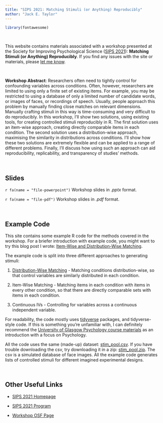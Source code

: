 ```yaml
---
title: "SIPS 2021: Matching Stimuli (or Anything) Reproducibly"
author: "Jack E. Taylor"
---
```


```r
library(fontawesome)
```

<br>

This website contains materials associated with a workshop presented at the Society for Improving Psychological Science ([SIPS 2021](https://www.improvingpsych.org/SIPS2021/)): **Matching Stimuli (or Anything) Reproducibly**. If you find any issues with the site or materials, please [let me know](https://github.com/JackEdTaylor/SIPS2021/issues/new).

<br>

**Workshop Abstract**: Researchers often need to tightly control for confounding variables across conditions. Often, however, researchers are limited to using only a finite set of existing items. For example, you may be restricted to using a database of only a limited number of candidate words, or images of faces, or recordings of speech. Usually, people approach this problem by manually finding close matches on relevant dimensions. Manually crafting stimuli in this way is time-consuming and very difficult to do reproducibly. In this workshop, I'll show two solutions, using existing tools, for creating controlled stimuli reproducibly in R. The first solution uses an item-wise approach, creating directly comparable items in each condition. The second solution uses a distribution-wise approach, maximising the similarity in distributions across conditions. I’ll show how these two solutions are extremely flexible and can be applied to a range of different problems. Finally, I’ll discuss how using such an approach can aid reproducibility, replicability, and transparency of studies’ methods.

<br>

## Slides

`r fa(name = "file-powerpoint")` Workshop slides in *.pptx* format.

`r fa(name = "file-pdf")` Workshop slides in *.pdf* format.

<br>

## Example Code

This site contains some example R code for the methods covered in the workshop. For a briefer introduction with example code, you might want to try this blog post I wrote: [Item-Wise and Distribution-Wise Matching](https://jackedtaylor.github.io/2020/07/06/item-wise-and-distribution-wise-matching/).

The example code is split into three different approaches to generating stimuli:

1. [Distribution-Wise Matching](distribution-wise.html) - Matching conditions distribution-wise, so that control variables are similarly distributed in each condition.

2. Item-Wise Matching - Matching items in each condition with items in every other condition, so that there are directly comparable sets with items in each condition.

3. Continuous IVs - Controlling for variables across a continuous independent variable.

For readability, the code mostly uses [tidyverse](https://www.tidyverse.org/) packages, and tidyverse-style code. If this is something you're unfamiliar with, I can definitely recommend the [University of Glasgow Psychology course materials](https://psyteachr.github.io/ug1-practical/) as an introduction with a focus on Psychology.

All the code uses the same (made-up) dataset: [stim_pool.csv](dat/stim_pool.csv). If you have trouble downloading the csv, try downloading it in a zip: [stim_pool.zip](dat/stim_pool.zip). The csv is a simulated database of face images. All the example code generates lists of controlled stimuli for different imagined experimental designs.

<br>

## Other Useful Links

* [SIPS 2021 Homepage](https://www.improvingpsych.org/SIPS2021/)

* [SIPS 2021 Program](https://docs.google.com/document/d/e/2PACX-1vSGIkhtdNoTURaeCkpCWrVS64md_U2cCXNape5nAa1cZOuz1vKGg66wblntTSiH6JtuS6FXDiu9PFm0/pub)

* [Workshop OSF Page](https://osf.io/n6k3a/)
